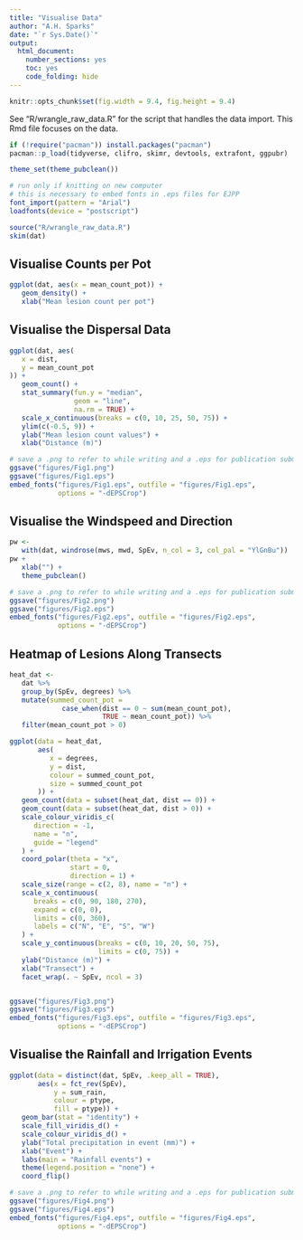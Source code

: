 ```yaml
---
title: "Visualise Data"
author: "A.H. Sparks"
date: "`r Sys.Date()`"
output:
  html_document:
    number_sections: yes
    toc: yes
    code_folding: hide
---
```


```r
knitr::opts_chunk$set(fig.width = 9.4, fig.height = 9.4)
```

See "R/wrangle_raw_data.R" for the script that handles the data import. This
Rmd file focuses on the data.

```r
if (!require("pacman")) install.packages("pacman")
pacman::p_load(tidyverse, clifro, skimr, devtools, extrafont, ggpubr)

theme_set(theme_pubclean())
```

```r
# run only if knitting on new computer
# this is necessary to embed fonts in .eps files for EJPP
font_import(pattern = "Arial")
loadfonts(device = "postscript") 
```

```r
source("R/wrangle_raw_data.R")
skim(dat)
```

## Visualise Counts per Pot

```r
ggplot(dat, aes(x = mean_count_pot)) +
   geom_density() +
   xlab("Mean lesion count per pot")
```

## Visualise the Dispersal Data

```r
ggplot(dat, aes(
   x = dist,
   y = mean_count_pot
)) +
   geom_count() +
   stat_summary(fun.y = "median",
                geom = "line",
                na.rm = TRUE) +
   scale_x_continuous(breaks = c(0, 10, 25, 50, 75)) +
   ylim(c(-0.5, 9)) +
   ylab("Mean lesion count values") +
   xlab("Distance (m)")

# save a .png to refer to while writing and a .eps for publication submission
ggsave("figures/Fig1.png")
ggsave("figures/Fig1.eps")
embed_fonts("figures/Fig1.eps", outfile = "figures/Fig1.eps",
            options = "-dEPSCrop")
```

## Visualise the Windspeed and Direction

```r
pw <-
   with(dat, windrose(mws, mwd, SpEv, n_col = 3, col_pal = "YlGnBu"))
pw + 
   xlab("") + 
   theme_pubclean()

# save a .png to refer to while writing and a .eps for publication submission
ggsave("figures/Fig2.png")
ggsave("figures/Fig2.eps")
embed_fonts("figures/Fig2.eps", outfile = "figures/Fig2.eps",
            options = "-dEPSCrop")
```

## Heatmap of Lesions Along Transects

```r
heat_dat <-
   dat %>%
   group_by(SpEv, degrees) %>%
   mutate(summed_count_pot =
             case_when(dist == 0 ~ sum(mean_count_pot),
                       TRUE ~ mean_count_pot)) %>% 
   filter(mean_count_pot > 0)

ggplot(data = heat_dat,
       aes(
          x = degrees,
          y = dist,
          colour = summed_count_pot,
          size = summed_count_pot
       )) +
   geom_count(data = subset(heat_dat, dist == 0)) +
   geom_count(data = subset(heat_dat, dist > 0)) +
   scale_colour_viridis_c(
      direction = -1,
      name = "n",
      guide = "legend"
   ) +
   coord_polar(theta = "x",
               start = 0,
               direction = 1) +
   scale_size(range = c(2, 8), name = "n") +
   scale_x_continuous(
      breaks = c(0, 90, 180, 270),
      expand = c(0, 0),
      limits = c(0, 360),
      labels = c("N", "E", "S", "W")
   ) +
   scale_y_continuous(breaks = c(0, 10, 20, 50, 75),
                      limits = c(0, 75)) +
   ylab("Distance (m)") +
   xlab("Transect") +
   facet_wrap(. ~ SpEv, ncol = 3)


ggsave("figures/Fig3.png")
ggsave("figures/Fig3.eps")
embed_fonts("figures/Fig3.eps", outfile = "figures/Fig3.eps",
            options = "-dEPSCrop")
```

## Visualise the Rainfall and Irrigation Events
```r
ggplot(data = distinct(dat, SpEv, .keep_all = TRUE),
       aes(x = fct_rev(SpEv),
           y = sum_rain,
           colour = ptype,
           fill = ptype)) +
   geom_bar(stat = "identity") +
   scale_fill_viridis_d() +
   scale_colour_viridis_d() +
   ylab("Total precipitation in event (mm)") +
   xlab("Event") +
   labs(main = "Rainfall events") +
   theme(legend.position = "none") +
   coord_flip()

# save a .png to refer to while writing and a .eps for publication submission
ggsave("figures/Fig4.png")
ggsave("figures/Fig4.eps")
embed_fonts("figures/Fig4.eps", outfile = "figures/Fig4.eps",
            options = "-dEPSCrop")
```

